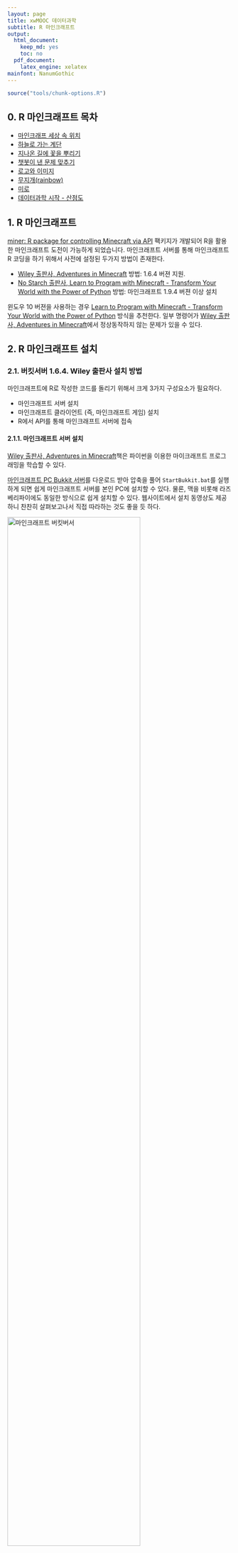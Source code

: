```yaml
---
layout: page
title: xwMOOC 데이터과학
subtitle: R 마인크래프트
output:
  html_document: 
    keep_md: yes
    toc: no
  pdf_document:
    latex_engine: xelatex
mainfont: NanumGothic
---
```



```r
source("tools/chunk-options.R") 
```

## 0. R 마인크래프트 목차

- [마인크래프 세상 속 위치](r-mc-position.html)
- [하늘로 가는 계단](r-mc-stair.html)
- [지나온 길에 꽃을 뿌리기](r-mc-flower.html)
- [챗봇이 낸 문제 맞추기](r-mc-number-guess.html)
- [로고와 이미지](r-mc-images.html)
- [무지개(rainbow)](r-mc-rainbow.html)
- [미로](r-mc-maze.html)
- [데이터과학 시작 - 산점도](r-mc-stat.html)

## 1. R 마인크래프트

[miner: R package for controlling Minecraft via API](https://github.com/ropenscilabs/miner) 팩키지가 개발되어 R을 활용한 마인크래프트 도전이 
가능하게 되었습니다. 마인크래프트 서버를 통해 마인크래프트 R 코딩을 하기 위해서 사전에 설정된 두가지 방법이 존재한다.

- [Wiley 출판사, Adventures in Minecraft](http://as.wiley.com/WileyCDA/Section/id-823690.html) 방법: 1.6.4 버젼 지원.
- [No Starch 출판사, Learn to Program with Minecraft - Transform Your World with the Power of Python](https://www.nostarch.com/programwithminecraft) 방법: 마인크래프트 1.9.4 버젼 이상 설치 

윈도우 10 버젼을 사용하는 경우 [Learn to Program with Minecraft - Transform Your World with the Power of Python](https://www.nostarch.com/programwithminecraft) 방식을 추천한다.
일부 명령어가 [Wiley 출판사, Adventures in Minecraft](http://as.wiley.com/WileyCDA/Section/id-823690.html)에서 정상동작하지 않는 문제가 있을 수 있다.

## 2. R 마인크래프트 설치 

### 2.1. 버킷서버 1.6.4. Wiley 출판사 설치 방법

마인크래프트에 R로 작성한 코드를 돌리기 위해서 크게 3가지 구성요소가 필요하다.

- 마인크래프트 서버 설치
- 마인크래프트 클라이언트 (즉, 마인크래프트 게임) 설치
- R에서 API를 통해 마인크래프트 서버에 접속

#### 2.1.1. 마인크래프트 서버 설치

[Wiley 출판사, Adventures in Minecraft](http://as.wiley.com/WileyCDA/Section/id-823690.html)책은 파이썬을 이용한 마이크래프트 
프로그래밍을 학습할 수 있다.

[마인크래프트 PC Bukkit 서버](http://media.wiley.com/assets/7266/45/AIMStarterKitPC.zip)를 다운로드 받아 압축을 풀어 `StartBukkit.bat`를 
실행하게 되면 쉽게 마인크래프트 서버를 본인 PC에 설치할 수 있다. 물론, 맥을 비롯해 라즈베리파이에도 동일한 방식으로 쉽게 설치할 수 있다. 
웹사이트에서 설치 동영상도 제공하니 찬찬히 살펴보고나서 직접 따라하는 것도 좋을 듯 하다.

<img src="fig/minecraft-bukkit-server.png" alt="마인크래프트 버킷버서" width="77%" />

#### 2.1.2. 마인크래프트 클라이언트 (즉, 마인크래프트 게임) 설치

라즈베리파이를 소지한 경우 라즈비언을 설치하게 되면 무료 마인크래프가 포함되어 있어 문제가 없다.
하지만, 모바일 `Pocket Minecraft`, 윈도우 10 버젼 마인크래프트는 지원이 되지 않기 때문에 꼭 PC 버젼 
[minecraft.net](https://minecraft.net/ko-kr/)을 통해 구매를 한 버젼을 사용한다. 
저자와 같이 두번 결재를 하고 돈을 돌려받지 못한 경험은 하지 않았으면 좋겠다.
윈도우 10으로 구매를 하면 더 비싸기도 하다. 그리고 돈을 돌려달라고 여러번 의견을 표현해도 묵묵부답이다.
윈도우 10 스토어를 통한 구매는 비추한다.

[minecraft.net](https://minecraft.net/ko-kr/)에서 구매를 하게 되면 마인크래프트 론쳐(launcher)가 윈도우 바탕화면에 설치된다.
마인크래프트 론쳐에서 위에서 설치한 마인크래프트 서버에 접속한다는 강력한 의사를 전달해야 한다.
상기 마인크래프트 버킷서버가 1.6.4를 지원하기 때문에 론처에서 설정을 하고 나서 앞서 실행시킨 서버에 접속을 한다.

<img src="fig/minecraft-setup.png" alt="마인크래프트 실행" width="77%" />

### 2.2. Spigot 서버 1.9.4. No Starch 출판사 설치 방법

앞선 방법과 순서는 유사하다. 다만 버킷 서버 대신에 Spigot 서버가 사용된다는 면에서 차이가 나고 
자바설치를 확인하면 된다.

- 자바 설치 확인
- Spigot 마인크래프트 서버 설치
- 마인크래프트 클라이언트 (즉, 마인크래프트 게임) 설치
- R에서 API를 통해 마인크래프트 서버에 접속

설치과정에서 중요한 내용만 확인하면 다음과 같다.

[Learn to Program with Minecraft](https://www.nostarch.com/pythonwithminecraft/) 사이트를 방문하여 하단에 
윈도우의 경우 **Minecraft Tools.zip**, **Minecraft Tools Mac.zip** 파일을 다운로드 받는다.

- [Download the setup files for Windows (Minecraft Tools.zip)](https://sourceforge.net/projects/python-with-minecraft-windows/)
- [Download the setup files for Mac OS (Minecraft Tools Mac.zip)](https://sourceforge.net/projects/python-with-minecraft-mac/files/?source=navbar)

압축을 풀면 `Minecraft Tools` 폴터 아래 **install_API.bat** 파일을 실행하면 
Spigot 마인크래프트 서버 설치를 수행한다.
**Start_Server**를 실행하면 서버가 실행된다.

<img src="fig/minecraft-spigot-server.png" alt="마인크래프트 Spigot 서버" width="57%" />

#### 2.2.1. Spigot 마인크래프트 접속

마인크래프트 론쳐에서 마인크래프트 1.9.4 버젼으로 설정하고 `localhost`로 접속을 하게 되면 된다.
Spigot 마인크래프트 서버는 1.6.4 버젼은 지원을 중단한 것으로 보인다. 

<img src="fig/mincraft-spigot-server_join.png" alt="마인크래프트 Spigot 서버 접속" width="57%" />


### 2.3. R에서 마인크래프트 서버에 접속

R에서 API를 통해 마인크래프트에 접속하는 것은 초딩도 한다는 R 프로그래밍에 경험이 조금만 있다면 쉽게 할 수 있다.

`miner` 팩키지를 설치하고 나서, `mc_connect("127.0.0.1")` 명령어를 통해 로컬 컴퓨터에 접속한다.
그리고 `chatPost` 명령어를 통해 채팅을 통해 헬로월드를 통해 R코드를 마인크래프트에 정상적으로 전송할 수 있음을 확인한다.

``` r
devtools::install_github('ropenscilabs/miner')

library(miner)
mc_connect("127.0.0.1")

chatPost("안녕하세요...")
```

<img src="fig/minecraft-hello-world.png" alt="마인크래프트 헬로월드" width="77%" />

## 3. 마인크래프트 프로그래밍 정보

마인크래프트를 실행한 후에 윈도우에서는 `F3`를 클릭(노트북이나 맥에서 `Fn+F3`)하게 되면 디버그 화면에서
좌측 상단에 좌표정보를 확인할 수 있다. `F3`를 다시 클릭하게 되면 디버깅 정보가 사라진다.

<img src="fig/minecraft-f3-debug.png" alt="마인크래프트 F3 디버깅 정보" width="57%" />

## 4. 마인크래프트 기본 사용법

주위를 둘러보는데 마우스를 사용하고, 키보드의 다음 단축키를 사용한다.

| 단축키      | 동작           | Action              |
|:-----------:|:--------------:|:-------------------:|
| W           | 전진           | Forward             |
| A           | 왼쪽           | Left                |
| S           | 후진           | Backward            |
| D           | 오른쪽         | Right               |
| E           | 소장목록       | Inventory           |
| Space       | 뛰다           | Jump                |
| Double Space| 날다/떨어지다  | Fly / Fall          |
| Esc         | 일시정지/메뉴  | Pause / Game menu   |
| Tab         | 마우스커서 해제| Release mouse cursor|

빠른 그리기 패널(quick draw panel)에서 아이템을 선택하는데, `E` 를 누르거나, 
마우스 가운데 스크롤 휠, 혹은 키보드에 숫자를 사용해서 소장목록(inventory)에서 원하는 것을 고른다.

<img src="fig/mcpi-inventory.png" alt="소장목록(inventory)" width="50%">

스페이스바(space bar)를 두번 눌러 하늘로 날 수 있다. 누른 스페이스바를 해제하게 되면 하늘을 나는 것을 멈춘다.
만약 다시 스페이스바를 두번 누르게 되면 지상으로 떨어지게 된다.

<img src="fig/mcpi-flying.png" alt="하늘로 날아오르기" width="50%">

칼을 손에 잡고, 앞에 있는 블록을 클릭하면 해당 블록을 제거할(혹은 파고 들어갈) 수 있다. 
손에 블록이 있으면, 우클릭을 사용해서 앞에 손에 있는 블록을 놓거나 혹은 좌클릭으로 블록을 제거할 수 있다.

> ### 생존(survival) 모드, 창작(creative) 모드 {.callout}
>
> 좀비가 돌아다니면서 어두워지면 게임이 어려워지는 경우 채팅창을 활성화(키보드 `t` 누름)시켜 
> `/gamemode c`를 입력하면 창작(creative) 모드로 들어가고 반대로 창작모드에서 
> 생존 모드로 돌아가려면 채팅창에 `/gamemode c`를 입력하면 된다.


